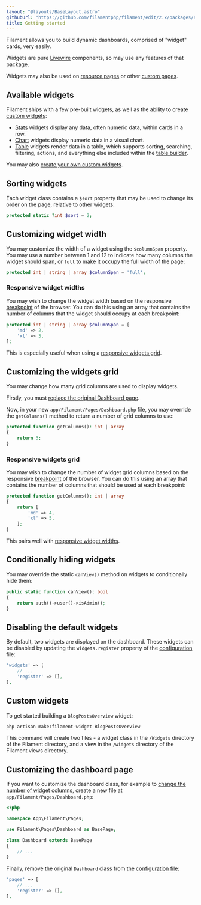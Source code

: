 ```yaml
---
layout: "@layouts/BaseLayout.astro"
githubUrl: "https://github.com/filamentphp/filament/edit/2.x/packages/admin/docs/04-dashboard/01-getting-started.md"
title: Getting started
---
```


Filament allows you to build dynamic dashboards, comprised of "widget" cards, very easily.

Widgets are pure [Livewire](https://laravel-livewire.com) components, so may use any features of that package.

Widgets may also be used on [resource pages](./../resources/widgets) or other [custom pages](./../pages/widgets).

## Available widgets

Filament ships with a few pre-built widgets, as well as the ability to create [custom widgets](./#custom-widgets):

- [Stats](./stats) widgets display any data, often numeric data, within cards in a row.
- [Chart](./charts) widgets display numeric data in a visual chart.
- [Table](./tables) widgets render data in a table, which supports sorting, searching, filtering, actions, and everything else included within the [table builder](./../../tables).

You may also [create your own custom widgets](./#custom-widgets).

## Sorting widgets

Each widget class contains a `$sort` property that may be used to change its order on the page, relative to other widgets:

```php
protected static ?int $sort = 2;
```

## Customizing widget width

You may customize the width of a widget using the `$columnSpan` property. You may use a number between 1 and 12 to indicate how many columns the widget should span, or `full` to make it occupy the full width of the page:

```php
protected int | string | array $columnSpan = 'full';
```

### Responsive widget widths

You may wish to change the widget width based on the responsive [breakpoint](https://tailwindcss.com/docs/responsive-design#overview) of the browser. You can do this using an array that contains the number of columns that the widget should occupy at each breakpoint:

```php
protected int | string | array $columnSpan = [
    'md' => 2,
    'xl' => 3,
];
```

This is especially useful when using a [responsive widgets grid](./#responsive-widgets-grid).

## Customizing the widgets grid

You may change how many grid columns are used to display widgets.

Firstly, you must [replace the original Dashboard page](./#customizing-the-dashboard-page).

Now, in your new `app/Filament/Pages/Dashboard.php` file, you may override the `getColumns()` method to return a number of grid columns to use:

```php
protected function getColumns(): int | array
{
    return 3;
}
```

### Responsive widgets grid

You may wish to change the number of widget grid columns based on the responsive [breakpoint](https://tailwindcss.com/docs/responsive-design#overview) of the browser. You can do this using an array that contains the number of columns that should be used at each breakpoint:

```php
protected function getColumns(): int | array
{
    return [
        'md' => 4,
        'xl' => 5,
    ];
}
```

This pairs well with [responsive widget widths](./#responsive-widget-widths).

## Conditionally hiding widgets

You may override the static `canView()` method on widgets to conditionally hide them:

```php
public static function canView(): bool
{
    return auth()->user()->isAdmin();
}
```

## Disabling the default widgets

By default, two widgets are displayed on the dashboard. These widgets can be disabled by updating the `widgets.register` property of the [configuration](./installation#publishing-configuration) file:

```php
'widgets' => [
    // ...
    'register' => [],
],
```

## Custom widgets

To get started building a `BlogPostsOverview` widget:

```bash
php artisan make:filament-widget BlogPostsOverview
```

This command will create two files - a widget class in the `/Widgets` directory of the Filament directory, and a view in the `/widgets` directory of the Filament views directory.

## Customizing the dashboard page

If you want to customize the dashboard class, for example to [change the number of widget columns](./#customizing-widget-width), create a new file at `app/Filament/Pages/Dashboard.php`:

```php
<?php

namespace App\Filament\Pages;

use Filament\Pages\Dashboard as BasePage;

class Dashboard extends BasePage
{
    // ...
}
```

Finally, remove the original `Dashboard` class from the [configuration file](./installation#publishing-configuration):

```php
'pages' => [
    // ...
    'register' => [],
],
```
